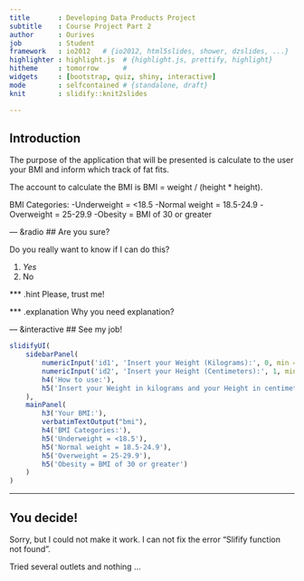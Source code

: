```yaml
---
title       : Developing Data Products Project
subtitle    : Course Project Part 2
author      : Ourives
job         : Student
framework   : io2012   # {io2012, html5slides, shower, dzslides, ...}
highlighter : highlight.js  # {highlight.js, prettify, highlight}
hitheme     : tomorrow      # 
widgets     : [bootstrap, quiz, shiny, interactive]
mode        : selfcontained # {standalone, draft}
knit        : slidify::knit2slides

---
```


## Introduction

The purpose of the application that will be presented is calculate to the user your BMI and inform which track of fat fits.

The account to calculate the BMI is  BMI = weight / (height * height).

BMI Categories:
    -Underweight = <18.5
    -Normal weight = 18.5-24.9
    -Overweight = 25-29.9
    -Obesity = BMI of 30 or greater
    
--- &radio
## Are you sure?

Do you really want to know if I can do this?

1. _Yes_
2. No

*** .hint
Please, trust me!

*** .explanation
Why you need explanation?

--- &interactive
## See my job!

```r
slidifyUI(
    sidebarPanel(
        numericInput('id1', 'Insert your Weight (Kilograms):', 0, min = 1, max = 999, step = 1),
        numericInput('id2', 'Insert your Height (Centimeters):', 1, min = 1, max = 999, step = 1),
        h4('How to use:'),
        h5('Insert your Weight in kilograms and your Height in centimeters and see which category fits you.')
    ),
    mainPanel(
        h3('Your BMI:'),
        verbatimTextOutput("bmi"),
        h4('BMI Categories:'),
        h5('Underweight = <18.5'),
        h5('Normal weight = 18.5-24.9'),
        h5('Overweight = 25-29.9'),
        h5('Obesity = BMI of 30 or greater')
    )
)
```

---

## You decide!

Sorry, but I could not make it work. I can not fix the error "Slifify function not found".

Tried several outlets and nothing ...






